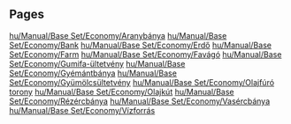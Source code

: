 
== Pages ==
[[hu/Manual/Base Set/Economy/Aranybánya]]
[[hu/Manual/Base Set/Economy/Bank]]
[[hu/Manual/Base Set/Economy/Erdő]]
[[hu/Manual/Base Set/Economy/Farm]]
[[hu/Manual/Base Set/Economy/Favágó]]
[[hu/Manual/Base Set/Economy/Gumifa-ültetvény]]
[[hu/Manual/Base Set/Economy/Gyémántbánya]]
[[hu/Manual/Base Set/Economy/Gyümölcsültetvény]]
[[hu/Manual/Base Set/Economy/Olajfúró torony]]
[[hu/Manual/Base Set/Economy/Olajkút]]
[[hu/Manual/Base Set/Economy/Rézércbánya]]
[[hu/Manual/Base Set/Economy/Vasércbánya]]
[[hu/Manual/Base Set/Economy/Vízforrás]]

